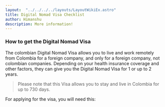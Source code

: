 ```yaml
---
layout:  "../../../../layouts/LayoutWikiEx.astro"
title: Digital Nomad Visa Checklist
author: Himanshu
description: More information!
---
```





### How to get the Digital Nomad Visa

The colombian Digital Nomad Visa allows you to live and work remotely from Colombia for a foreign company, and only for a foreign company, not colombian companies.
Depending on your health insurance coverage and other factors, they can give you the Digital Nomad Visa for 1 or  up to 2 years.
> Please note that this Visa allows you to stay and live in Colombia for up to 730 days.


For applying for the visa, you will need this:

<VisaRequirements />